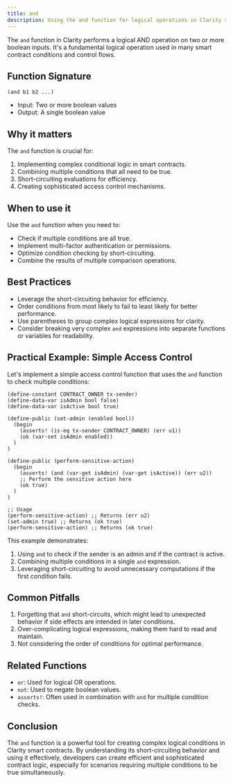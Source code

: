 ```yaml
---
title: and
description: Using the and function for logical operations in Clarity smart contracts.
---
```


The `and` function in Clarity performs a logical AND operation on two or more boolean inputs. It's a fundamental logical operation used in many smart contract conditions and control flows.

## Function Signature

```clarity
(and b1 b2 ...)
```

- Input: Two or more boolean values
- Output: A single boolean value

## Why it matters

The `and` function is crucial for:

1. Implementing complex conditional logic in smart contracts.
2. Combining multiple conditions that all need to be true.
3. Short-circuiting evaluations for efficiency.
4. Creating sophisticated access control mechanisms.

## When to use it

Use the `and` function when you need to:

- Check if multiple conditions are all true.
- Implement multi-factor authentication or permissions.
- Optimize condition checking by short-circuiting.
- Combine the results of multiple comparison operations.

## Best Practices

- Leverage the short-circuiting behavior for efficiency.
- Order conditions from most likely to fail to least likely for better performance.
- Use parentheses to group complex logical expressions for clarity.
- Consider breaking very complex `and` expressions into separate functions or variables for readability.

## Practical Example: Simple Access Control

Let's implement a simple access control function that uses the `and` function to check multiple conditions:

```clarity
(define-constant CONTRACT_OWNER tx-sender)
(define-data-var isAdmin bool false)
(define-data-var isActive bool true)

(define-public (set-admin (enabled bool))
  (begin
    (asserts! (is-eq tx-sender CONTRACT_OWNER) (err u1))
    (ok (var-set isAdmin enabled))
  )
)

(define-public (perform-sensitive-action)
  (begin
    (asserts! (and (var-get isAdmin) (var-get isActive)) (err u2))
    ;; Perform the sensitive action here
    (ok true)
  )
)

;; Usage
(perform-sensitive-action) ;; Returns (err u2)
(set-admin true) ;; Returns (ok true)
(perform-sensitive-action) ;; Returns (ok true)
```

This example demonstrates:
1. Using `and` to check if the sender is an admin and if the contract is active.
2. Combining multiple conditions in a single `and` expression.
3. Leveraging short-circuiting to avoid unnecessary computations if the first condition fails.

## Common Pitfalls

1. Forgetting that `and` short-circuits, which might lead to unexpected behavior if side effects are intended in later conditions.
2. Over-complicating logical expressions, making them hard to read and maintain.
3. Not considering the order of conditions for optimal performance.

## Related Functions

- `or`: Used for logical OR operations.
- `not`: Used to negate boolean values.
- `asserts!`: Often used in combination with `and` for multiple condition checks.

## Conclusion

The `and` function is a powerful tool for creating complex logical conditions in Clarity smart contracts. By understanding its short-circuiting behavior and using it effectively, developers can create efficient and sophisticated contract logic, especially for scenarios requiring multiple conditions to be true simultaneously.